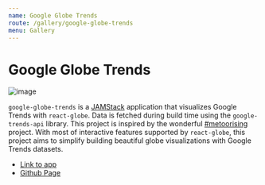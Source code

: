 ```yaml
---
name: Google Globe Trends
route: /gallery/google-globe-trends
menu: Gallery
---
```


# Google Globe Trends

![image](/public/google-globe-trends.gif)

`google-globe-trends` is a [JAMStack](https://jamstack.org/) application that visualizes Google Trends with `react-globe`. Data is fetched during build time using the `google-trends-api` library. This project is inspired by the wonderful [#metoorising](https://metoorising.withgoogle.com/) project. With most of interactive features supported by `react-globe`, this project aims to simplify building beautiful globe visualizations with Google Trends datasets.

- [Link to app](https://google-globe-trends.netlify.com)
- [Github Page](https://github.com/chrisrzhou/google-globe-trends)
